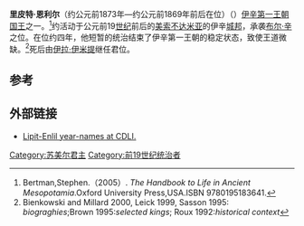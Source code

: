 {{Infobox Monarch
| name           = 里皮特·恩利尔
| title          = [[美索不达米亚王朝表|美索不达米亚王朝表]]、[[伊辛|伊辛]]国王
| image          = 
| image_size     = 
| caption        =
| reign          = 约前1873年—约前1869年前后在位（中年表）
| date of birth  = 
| place of birth = 
| date of death  = 约前1869年前后（中年表）
| place of death = 
| predecessor    = [[布尔·辛|布尔·辛]]
| successor      = [[伊拉·伊米提|伊拉·伊米提]]
}}

'''里皮特·恩利尔'''（约公元前1873年—约公元前1869年前后在位）（{{lang-en|Lipit-Enlil}}）[[伊辛第一王朝|伊辛第一王朝]][[国王|国王]]之一。<ref>Bertman,Stephen.（2005）. ''The Handbook to Life in Ancient Mesopotamia''.Oxford University Press,USA.ISBN 9780195183641.</ref>约活动于公元前19[[世纪|世纪]]前后的[[美索不达米亚|美索不达米亚]]的伊辛[[城邦|城邦]]，承袭[[布尔·辛|布尔·辛]]之位。在位约四年，他短暂的统治结束了伊辛第一王朝的稳定状态，致使王道微缺。<ref>Bienkowski and Millard 2000, Leick 1999, Sasson 1995: ''biograghies'';Brown 1995:''selected kings''; Roux 1992:''historical context''</ref>死后由[[伊拉·伊米提|伊拉·伊米提]]继任君位。

==参考==
{{reflist}}

==外部链接==
*[https://web.archive.org/web/20101231082929/http://www.cdli.ucla.edu/wiki/doku.php/lipit-enlil Lipit-Enlil year-names at CDLI.]

{{leader|[[布尔·辛|布尔·辛]]|[[美索不达米亚王朝表|美索不达米亚王朝表]]|[[伊拉·伊米提|伊拉·伊米提]]}}
{{巴比伦君主}}

[[Category:苏美尔君主|Category:苏美尔君主]]
[[Category:前19世纪统治者|Category:前19世纪统治者]]
